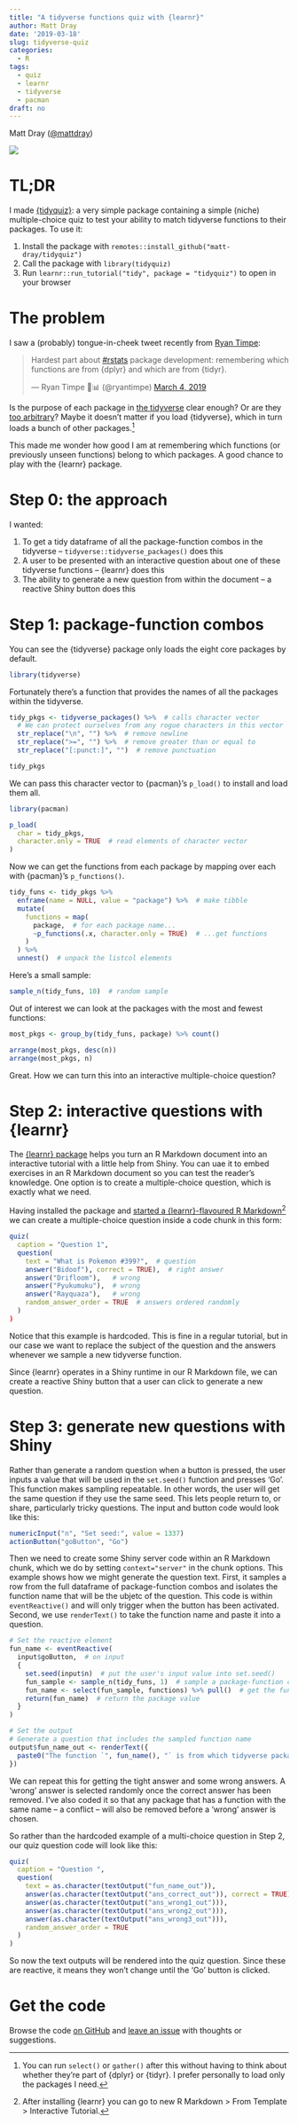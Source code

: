 ```yaml
---
title: "A tidyverse functions quiz with {learnr}"
author: Matt Dray
date: '2019-03-18'
slug: tidyverse-quiz
categories:
  - R
tags:
  - quiz
  - learnr
  - tidyverse
  - pacman
draft: no
---
```


Matt Dray ([\@mattdray](https://www.twitter.com/mattdray))

![](https://raw.githubusercontent.com/matt-dray/tidyverse-quiz/master/images/tidyverse_quiz.gif)

# TL;DR

I made [{tidyquiz}](https://github.com/matt-dray/tidyquiz): a very simple package containing a simple (niche) multiple-choice quiz to test your ability to match tidyverse functions to their packages. To use it:

1. Install the package with `remotes::install_github("matt-dray/tidyquiz")`
1. Call the package with `library(tidyquiz)`
1. Run `learnr::run_tutorial("tidy", package = "tidyquiz")` to open in your browser

# The problem

I saw a (probably) tongue-in-cheek tweet recently from [Ryan Timpe](https://twitter.com/ryantimpe):

<blockquote class="twitter-tweet" data-lang="en"><p lang="en" dir="ltr">Hardest part about <a href="https://twitter.com/hashtag/rstats?src=hash&amp;ref_src=twsrc%5Etfw">#rstats</a> package development: remembering which functions are from {dplyr} and which are from {tidyr}.</p>&mdash; Ryan Timpe 🦖📊 (@ryantimpe) <a href="https://twitter.com/ryantimpe/status/1102666979909996545?ref_src=twsrc%5Etfw">March 4, 2019</a></blockquote>
<script async src="https://platform.twitter.com/widgets.js" charset="utf-8"></script>

Is the purpose of each package in [the tidyverse](https://www.tidyverse.org/) clear enough? Or are they [too arbitrary](https://twitter.com/dnlmc/status/1105973896828866560)? Maybe it doesn't matter if you load {tidyverse}, which in turn loads a bunch of other packages.[^load-all]

This made me wonder how good I am at remembering which functions (or previously unseen functions) belong to which packages. A good chance to play with the {learnr} package.

# Step 0: the approach

I wanted:

1. To get a tidy dataframe of all the package-function combos in the tidyverse -- `tidyverse::tidyverse_packages()` does this
1. A user to be presented with an interactive question about one of these tidyverse functions -- {learnr} does this
1. The ability to generate a new question from within the document -- a reactive Shiny button does this

# Step 1: package-function combos

You can see the {tidyverse} package only loads the eight core packages by default.

```r
library(tidyverse)
```

Fortunately there's a function that provides the names of all the packages within the tidyverse.

```r
tidy_pkgs <- tidyverse_packages() %>%  # calls character vector
  # We can protect ourselves from any rogue characters in this vector
  str_replace("\n", "") %>%  # remove newline
  str_replace(">=", "") %>%  # remove greater than or equal to
  str_replace("[:punct:]", "")  # remove punctuation

tidy_pkgs
```

We can pass this character vector to {pacman}'s `p_load()` to install and load them all.

```r
library(pacman)

p_load(
  char = tidy_pkgs,
  character.only = TRUE  # read elements of character vector
)
```

Now we can get the functions from each package by mapping over each with {pacman}'s `p_functions()`.

```r
tidy_funs <- tidy_pkgs %>% 
  enframe(name = NULL, value = "package") %>%  # make tibble
  mutate(
    functions = map(
      package,  # for each package name...
      ~p_functions(.x, character.only = TRUE)  # ...get functions
    )
  ) %>% 
  unnest()  # unpack the listcol elements
```

Here's a small sample:

```r
sample_n(tidy_funs, 10)  # random sample
```

Out of interest we can look at the packages with the most and fewest functions:

```r
most_pkgs <- group_by(tidy_funs, package) %>% count()

arrange(most_pkgs, desc(n))
arrange(most_pkgs, n)
```

Great. How we can turn this into an interactive multiple-choice question?

# Step 2: interactive questions with {learnr}

The [{learnr} package](https://rstudio.github.io/learnr/) helps you turn an R Markdown document into an interactive tutorial with a little help from Shiny. You can uae it to embed exercises in an R Markdown document so you can test the reader's knowledge. One option is to create a multiple-choice question, which is exactly what we need.

Having installed the package and [started a {learnr}-flavoured R Markdown](https://rstudio.github.io/learnr/#getting_started)[^learnr-rmd] we can create a multiple-choice question inside a code chunk in this form:

```r
quiz(
  caption = "Question 1",
  question(
    text = "What is Pokemon #399?",  # question
    answer("Bidoof"), correct = TRUE),  # right answer
    answer("Drifloom"),   # wrong
    answer("Pyukumuku"),  # wrong
    answer("Rayquaza"),   # wrong
    random_answer_order = TRUE  # answers ordered randomly
  )
)
```

Notice that this example is hardcoded. This is fine in a regular tutorial, but in our case we want to replace the subject of the question and the answers whenever we sample a new tidyverse function.

Since {learnr} operates in a Shiny runtime in our R Markdown file, we can create a reactive Shiny button that a user can click to generate a new question.

# Step 3: generate new questions with Shiny

Rather than generate a random question when a button is pressed, the user inputs a value that will be used in the `set.seed()` function and presses 'Go'. This function makes sampling repeatable. In other words, the user will get the same question if they use the same seed. This lets people return to, or share, particularly tricky questions. The input and button code would look like this:

```r
numericInput("n", "Set seed:", value = 1337)
actionButton("goButton", "Go")
```

Then we need to create some Shiny server code within an R Markdown chunk, which we do by setting `context="server"` in the chunk options. This example shows how we might generate the question text. First, it samples a row from the full dataframe of package-function combos and isolates the function name that will be the ubjetc of the question. This code is within `eventReactive()` and will only trigger when the button has been activated. Second, we use `renderText()` to take the function name and paste it into a question. 

```r
# Set the reactive element
fun_name <- eventReactive(
  input$goButton,  # on input
  { 
    set.seed(input$n)  # put the user's input value into set.seed()
    fun_sample <- sample_n(tidy_funs, 1)  # sample a package-function combo
    fun_name <- select(fun_sample, functions) %>% pull()  # get the function name
    return(fun_name)  # return the package value
  }
)

# Set the output
# Generate a question that includes the sampled function name 
output$fun_name_out <- renderText({
  paste0("The function `", fun_name(), "` is from which tidyverse package?")
})
```

We can repeat this for getting the tight answer and some wrong answers. A 'wrong' answer is selected randomly once the correct answer has been removed. I've also coded it so that any package that has a function with the same name -- a conflict -- will also be removed before a 'wrong' answer is chosen. 

So rather than the hardcoded example of a multi-choice question in Step 2, our quiz question code will look like this:

```r
quiz(
  caption = "Question ",
  question(
    text = as.character(textOutput("fun_name_out")),
    answer(as.character(textOutput("ans_correct_out")), correct = TRUE),
    answer(as.character(textOutput("ans_wrong1_out"))),
    answer(as.character(textOutput("ans_wrong2_out"))),
    answer(as.character(textOutput("ans_wrong3_out"))),
    random_answer_order = TRUE
  )
)
```

So now the text outputs will be rendered into the quiz question. Since these are reactive, it means they won't change until the 'Go' button is clicked.

# Get the code

Browse the code [on GitHub](https://github.com/matt-dray/tidyquiz) and [leave an issue](https://github.com/matt-dray/tidyquiz/issues) with thoughts or suggestions.

[^load-all]: You can run `select()` or `gather()` after this without having to think about whether they're part of {dplyr} or {tidyr}. I prefer personally to load only the packages I need.
[^learnr-rmd]: After installing {learnr} you can go to new R Markdown > From Template > Interactive Tutorial.